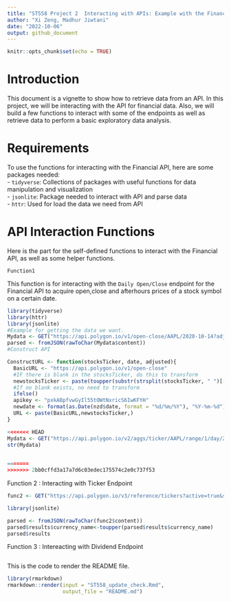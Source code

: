 ```yaml
---
title: "ST558 Project 2  Interacting with APIs: Example with the Financial API"
author: "Xi Zeng, Madhur Jiwtani"
date: "2022-10-06"
output: github_document
---
```


```r
knitr::opts_chunk$set(echo = TRUE)
```

# Introduction  
This document is a vignette to show how to retrieve data from an API. In this project, we will be interacting with the API for financial data. Also, we will build a few functions to interact with some of the endpoints as well as retrieve data to perform a basic exploratory data analysis.  

# Requirements  
To use the functions for interacting with the Financial API, here are some packages needed:  
- `tidyverse`: Collections of packages with useful functions for data manipulation and visualization  
- `jsonlite`: Package needed to interact with API and parse data  
- `httr`: Used for load the data we need from API  

# API Interaction Functions  
Here is the part for the self-defined functions to interact with the Financial API, as well as some helper functions.  

`Function1`  

This function is for interacting with the `Daily Open/Close` endpoint for the Financial API to acquire open,close and afterhours prices of a stock symbol on a certain date.  

```r
library(tidyverse)
library(httr)
library(jsonlite)
#Example for getting the data we want.
Mydata <- GET("https://api.polygon.io/v1/open-close/AAPL/2020-10-14?adjusted=true&apiKey=pxkABpfvwGyIl55tOWtNxricS6IwKFYH")
parsed <- fromJSON(rawToChar(Mydata$content))
#Construct API

ConstructURL <- function(stocksTicker, date, adjusted){
  BasicURL <- "https://api.polygon.io/v1/open-close"
  #IF there is blank in the stocksTicker, do this to transform
  newstocksTicker <- paste(toupper(substr(strsplit(stocksTicker, " ")[[1]],1,1)),collapse = "")
  #If no blank exists, no need to transform
  ifelse()
  apikey <- "pxkABpfvwGyIl55tOWtNxricS6IwKFYH"
  newdate <- format(as.Date(nzd$date, format = "%d/%m/%Y"), "%Y-%m-%d")
  URL <- paste(BasicURL,newstocksTicker,)
} 

<<<<<<< HEAD
Mydata <- GET("https://api.polygon.io/v2/aggs/ticker/AAPL/range/1/day/2020-06-01/2020-06-17?apiKey=pxkABpfvwGyIl55tOWtNxricS6IwKFYH")
str(Mydata)

  
=======
>>>>>>> 2bb0cffd3a17a7d6c03edec175574c2e0c737f53
```

Function 2 : Interacting with Ticker Endpoint
```r
func2 <- GET("https://api.polygon.io/v3/reference/tickers?active=true&sort=ticker&order=asc&limit=1000&apiKey=Ha9q45MxKhMXoq7bPseOEPNpQ7XBpLoh")

library(jsonlite)

parsed <- fromJSON(rawToChar(func2$content))
parsed$results$currency_name<-toupper(parsed$results$currency_name)
parsed$results


```

Function 3 : Intereacting with Dividend Endpoint
```r

```
This is the code to render the README file.
```r
library(rmarkdown)
rmarkdown::render(input = "ST558_update_check.Rmd",
                  output_file = "README.md")
```

